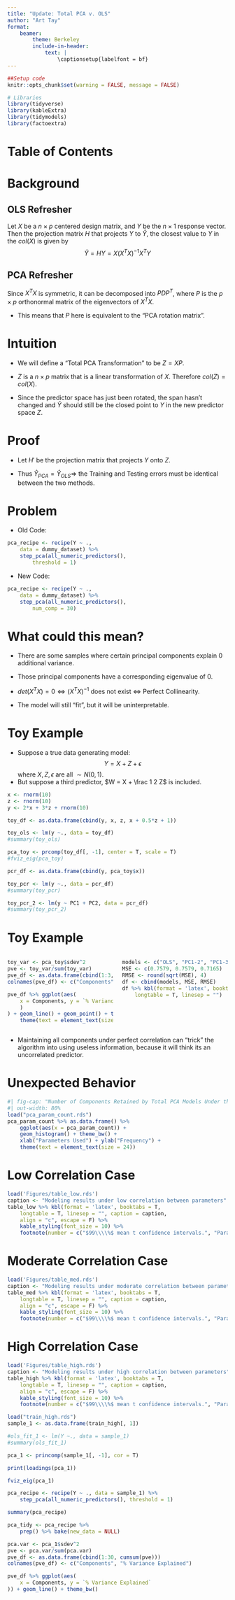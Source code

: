 ---
title: "Update: Total PCA v. OLS"
author: "Art Tay"
format:
    beamer:
        theme: Berkeley
        include-in-header:
            text: |
                \captionsetup{labelfont = bf}
---

```{r setup, include=FALSE}
##Setup code
knitr::opts_chunk$set(warning = FALSE, message = FALSE)

# Libraries
library(tidyverse)
library(kableExtra)
library(tidymodels)
library(factoextra)
```


# Table of Contents
\tableofcontents

#
\section{Theory}

# Background
## OLS Refresher
Let $X$ be a $n \times p$ centered design matrix, and $Y$ be the $n \times 1$
response vector. Then the projection matrix $H$ that projects $Y$ to $\hat Y$,
the closest value to $Y$ in the $col(X)$ is given by
$$
\hat Y = HY = X(X^TX)^{-1}X^TY
$$

## PCA Refresher
Since $X^TX$ is symmetric, it can be decomposed into $PDP^T$, where $P$ is the
$p \times p$ orthonormal matrix of the eigenvectors of $X^TX$.

- This means that $P$ here is equivalent to the "PCA rotation matrix".

# Intuition

- We will define a "Total PCA Transformation" to be $Z = XP$.
\vspace{1cm}

- $Z$ is a $n \times p$ matrix that is a linear transformation of $X$. Therefore $col(Z) = col(X)$.
\vspace{1cm}

- Since the predictor space has just been rotated, the span hasn't changed and $\hat Y$ should still be the closed point to $Y$ in the new predictor space $Z$.

# Proof
- Let $H'$ be the projection matrix that projects $Y$ onto $Z$.
\begin{align}
    H' &= Z (Z^TZ)^{-1}Z^T \\
       &= XP ((XP)^T XP)^{-1}(XP)^T \\
       &= XP (P^T X^TX P)^{-1}P^TX^T \\
       &= X PP^T(X^TX)^{-1} PP^T X^T \\
       &= X (X^TX)^{-1} X^T
\end{align}

- Thus $\hat Y_{PCA} = \hat Y_{OLS} \Rightarrow$ the Training and Testing errors
must be identical between the two methods.

#
\section{Code}

# Problem
- Old Code:
```{r, eval = F, echo = T}
pca_recipe <- recipe(Y ~ .,
    data = dummy_dataset) %>%
    step_pca(all_numeric_predictors(),
        threshold = 1)
```

- New Code:
```{r, eval = F, echo = T}
pca_recipe <- recipe(Y ~ .,
    data = dummy_dataset) %>%
    step_pca(all_numeric_predictors(),
        num_comp = 30)
```

#
\section{Potential Problem}

# What could this mean?
- There are some samples where certain principal components explain 0 additional
variance.
\vspace{.5cm}

- Those principal components have a corresponding eigenvalue of 0.
\vspace{.5cm}

- $det(X^TX) = 0 \iff (X^TX)^{-1}$ does not exist $\iff$ Perfect Collinearity.
\vspace{.5cm}

- The model will still "fit", but it will be uninterpretable.

# Toy Example
- Suppose a true data generating model:
$$
Y = X + Z + \epsilon
$$
where $X, Z, \epsilon$ are all $\sim N(0, 1)$.
\vspace{1.5cm}
- But suppose a third predictor, $W = X + \frac 1 2 Z$ is included.

```{r}
x <- rnorm(10)
z <- rnorm(10)
y <- 2*x + 3*z + rnorm(10)

toy_df <- as.data.frame(cbind(y, x, z, x + 0.5*z + 1))

toy_ols <- lm(y ~., data = toy_df)
#summary(toy_ols)

pca_toy <- prcomp(toy_df[, -1], center = T, scale = T)
#fviz_eig(pca_toy)

pcr_df <- as.data.frame(cbind(y, pca_toy$x))

toy_pcr <- lm(y ~., data = pcr_df)
#summary(toy_pcr)

toy_pcr_2 <- lm(y ~ PC1 + PC2, data = pcr_df)
#summary(toy_pcr_2)
```

# Toy Example
:::: {.columns}

::: {.column width="50%"}
```{r}
toy_var <- pca_toy$sdev^2
pve <- toy_var/sum(toy_var)
pve_df <- as.data.frame(cbind(1:3, cumsum(pve)))
colnames(pve_df) <- c("Components", "% Variance Explained")

pve_df %>% ggplot(aes(
    x = Components, y = `% Variance Explained`
    )
) + geom_line() + geom_point() + theme_bw() +
    theme(text = element_text(size = 24))
```
:::

::: {.column width="50%"}
```{r}
models <- c("OLS", "PC1-2", "PC1-3")
MSE <- c(0.7579, 0.7579, 0.7165)
RMSE <- round(sqrt(MSE), 4)
df <- cbind(models, MSE, RMSE)
df %>% kbl(format = 'latex', booktabs = T,
    longtable = T, linesep = "")
```
:::

::::

- Maintaining all components under perfect correlation can "trick" the
algorithm into using useless information, because it will think its
an uncorrelated predictor.

#
\section{Actual Problem}

# Unexpected Behavior
```{r}
#| fig-cap: "Number of Components Retained by Total PCA Models Under the Old Code"
#| out-width: 80%
load("pca_param_count.rds")
pca_param_count %>% as.data.frame() %>%
    ggplot(aes(x = pca_param_count)) +
    geom_histogram() + theme_bw() +
    xlab("Parameters Used") + ylab("Frequency") +
    theme(text = element_text(size = 24))
```

#
\section*{Appendix}

# Low Correlation Case
```{r}
load('Figures/table_low.rds')
caption <- "Modeling results under low correlation between parameters"
table_low %>% kbl(format = 'latex', booktabs = T,
    longtable = T, linesep = "", caption = caption,
    align = "c", escape = F) %>%
    kable_styling(font_size = 10) %>%
    footnote(number = c("$99\\\\%$ mean t confidence intervals.", "Parameters means non-zero for LASSO type models and significant at $\\\\alpha$ = 0.05 otherwise."), threeparttable = T, escape = F)
```

# Moderate Correlation Case
```{r}
load('Figures/table_med.rds')
caption <- "Modeling results under moderate correlation between parameters"
table_med %>% kbl(format = 'latex', booktabs = T,
    longtable = T, linesep = "", caption = caption,
    align = "c", escape = F) %>%
    kable_styling(font_size = 10) %>%
    footnote(number = c("$99\\\\%$ mean t confidence intervals.", "Parameters means non-zero for LASSO type models and significant at $\\\\alpha$ = 0.05 otherwise."), threeparttable = T, escape = F)
```

# High Correlation Case
```{r}
load('Figures/table_high.rds')
caption <- "Modeling results under high correlation between parameters"
table_high %>% kbl(format = 'latex', booktabs = T,
    longtable = T, linesep = "", caption = caption,
    align = "c", escape = F) %>%
    kable_styling(font_size = 10) %>%
    footnote(number = c("$99\\\\%$ mean t confidence intervals.", "Parameters means non-zero for LASSO type models and significant at $\\\\alpha$ = 0.05 otherwise."), threeparttable = T, escape = F)
```

```{r, eval = F}
load("train_high.rds")
sample_1 <- as.data.frame(train_high[, 1])

#ols_fit_1 <- lm(Y ~., data = sample_1)
#summary(ols_fit_1)

pca_1 <- princomp(sample_1[, -1], cor = T)

print(loadings(pca_1))

fviz_eig(pca_1)
```

```{r, eval = F}
pca_recipe <- recipe(Y ~ ., data = sample_1) %>%
    step_pca(all_numeric_predictors(), threshold = 1)

summary(pca_recipe)

pca_tidy <- pca_recipe %>%
    prep() %>% bake(new_data = NULL)
```

```{r, eval = F}
pca.var <- pca_1$sdev^2
pve <- pca.var/sum(pca.var)
pve_df <- as.data.frame(cbind(1:30, cumsum(pve)))
colnames(pve_df) <- c("Components", "% Variance Explained")

pve_df %>% ggplot(aes(
    x = Components, y = `% Variance Explained`
)) + geom_line() + theme_bw()
```
